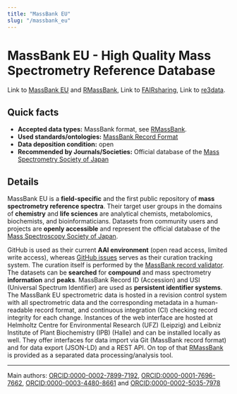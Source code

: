 ```yaml
---
title: "MassBank EU"
slug: "/massbank_eu"
---
```



# MassBank EU - High Quality Mass Spectrometry Reference Database 

Link to [MassBank EU](https://massbank.eu/) and [RMassBank](https://bioconductor.org/packages/release/bioc/html/RMassBank.html), 
Link to [FAIRsharing](https://doi.org/10.25504/FAIRsharing.dk451a), 
Link to [re3data](http://doi.org/10.17616/R3K05Z).


## Quick facts

-   **Accepted data types:** MassBank format, see [RMassBank](https://bioconductor.org/packages/release/bioc/html/RMassBank.html).
-   **Used standards/ontologies:** [MassBank Record Format](https://github.com/MassBank/MassBank-web/blob/main/Documentation/MassBankRecordFormat.md)
-   **Data deposition condition:** open
-   **Recommended by Journals/Societies:** Official database of the [Mass Spectrometry Society of Japan](https://www.mssj.jp/index_en.html)

## Details

MassBank EU is a **field-specific** and the first public repository of **mass spectrometry reference spectra**. Their target user groups in the domains of **chemistry** and **life sciences** are analytical chemists, metabolomics, biochemists, and bioinformaticians. Datasets from community users and projects are **openly accessible** and represent the official database of the [Mass Spectroscopy Society of Japan](https://www.mssj.jp/index_en.html).

GitHub is used as their current **AAI environment** (open read access, limited write access), whereas [GitHub issues](https://github.com/MassBank/MassBank-web/issues) serves as their curation tracking system. The curation itself is performed by the [MassBank record validator](https://massbank.github.io/MassBank-documentation/contributor_documentation.html). The datasets can be **searched** for **compound** and mass spectrometry **information** and **peaks**. MassBank Record ID (Accession) and USI (Universal Spectrum Identifier) are used as **persistent identifier systems**. The MassBank EU spectrometric data is hosted in a revision control system with all spectrometric data and the corresponding metadata in a human-readable record format, and continuous integration (CI) checking record integrity for each change. Instances of the web interface are hosted at Helmholtz Centre for Environmental Research (UFZ) (Leipzig) and Leibniz Institute of Plant Biochemistry (IPB) (Halle) and can be installed locally as well. They offer interfaces for data import via Git (MassBank record format) and for data export (JSON-LD) and a REST API. On top of that [RMassBank](https://github.com/MassBank/RMassBank) is provided as a separated data processing/analysis tool.
    
---

Main authors: [ORCID:0000-0002-7899-7192](https://orcid.org/0000-0002-7899-7192), [ORCID:0000-0001-7696-7662](https://orcid.org/0000-0001-7696-7662), [ORCID:0000-0003-4480-8661](https://orcid.org/0000-0003-4480-8661) and [ORCID:0000-0002-5035-7978](https://orcid.org/0000-0002-5035-7978)
